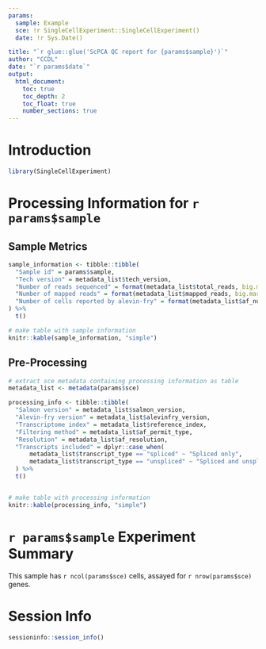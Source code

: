 ```yaml
---
params:
  sample: Example
  sce: !r SingleCellExperiment::SingleCellExperiment()
  date: !r Sys.Date()

title: "`r glue::glue('ScPCA QC report for {params$sample}')`"
author: "CCDL"
date: "`r params$date`"
output: 
  html_document:
    toc: true
    toc_depth: 2
    toc_float: true
    number_sections: true
---
```


# Introduction
```r
library(SingleCellExperiment)
```

# Processing Information for `r params$sample`

## Sample Metrics

```r
sample_information <- tibble::tibble(
  "Sample id" = params$sample,
  "Tech version" = metadata_list$tech_version,
  "Number of reads sequenced" = format(metadata_list$total_reads, big.mark = ',', scientific = FALSE),
  "Number of mapped reads" = format(metadata_list$mapped_reads, big.mark = ',', scientific = FALSE),
  "Number of cells reported by alevin-fry" = format(metadata_list$af_num_cells, big.mark = ',', scientific = FALSE)
) %>%
  t()

# make table with sample information
knitr::kable(sample_information, "simple")
```

## Pre-Processing

```r
# extract sce metadata containing processing information as table
metadata_list <- metadata(params$sce) 

processing_info <- tibble::tibble(
  "Salmon version" = metadata_list$salmon_version,
  "Alevin-fry version" = metadata_list$alevinfry_version,
  "Transcriptome index" = metadata_list$reference_index,
  "Filtering method" = metadata_list$af_permit_type,
  "Resolution" = metadata_list$af_resolution, 
  "Transcripts included" = dplyr::case_when(
      metadata_list$transcript_type == "spliced" ~ "Spliced only",
      metadata_list$transcript_type == "unspliced" ~ "Spliced and unspliced" )
  ) %>%
  t()


# make table with processing information
knitr::kable(processing_info, "simple")
```

# `r params$sample` Experiment Summary 

This sample has `r ncol(params$sce)` cells, assayed for `r nrow(params$sce)` genes.

# Session Info
```r
sessioninfo::session_info()
```


